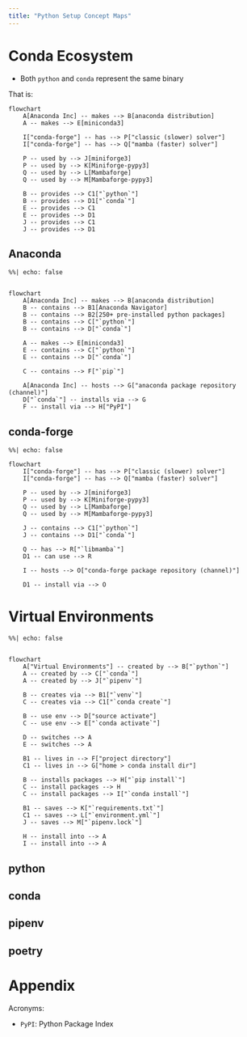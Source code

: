 ```yaml
---
title: "Python Setup Concept Maps"
---
```


# Conda Ecosystem

- Both `python` and `conda` represent the same binary

That is:

```mermaid
flowchart
    A[Anaconda Inc] -- makes --> B[anaconda distribution]
    A -- makes --> E[miniconda3]

    I["conda-forge"] -- has --> P["classic (slower) solver"]
    I["conda-forge"] -- has --> Q["mamba (faster) solver"]

    P -- used by --> J[miniforge3]
    P -- used by --> K[Miniforge-pypy3]
    Q -- used by --> L[Mambaforge]
    Q -- used by --> M[Mambaforge-pypy3]

    B -- provides --> C1["`python`"]
    B -- provides --> D1["`conda`"]
    E -- provides --> C1
    E -- provides --> D1
    J -- provides --> C1
    J -- provides --> D1
```

## Anaconda

```mermaid
%%| echo: false


flowchart
    A[Anaconda Inc] -- makes --> B[anaconda distribution]
    B -- contains --> B1[Anaconda Navigator]
    B -- contains --> B2[250+ pre-installed python packages]
    B -- contains --> C["`python`"]
    B -- contains --> D["`conda`"]

    A -- makes --> E[miniconda3]
    E -- contains --> C["`python`"]
    E -- contains --> D["`conda`"]

    C -- contains --> F["`pip`"]

    A[Anaconda Inc] -- hosts --> G["anaconda package repository (channel)"]
    D["`conda`"] -- installs via --> G
    F -- install via --> H["PyPI"]

```

## conda-forge

```mermaid
%%| echo: false

flowchart
    I["conda-forge"] -- has --> P["classic (slower) solver"]
    I["conda-forge"] -- has --> Q["mamba (faster) solver"]

    P -- used by --> J[miniforge3]
    P -- used by --> K[Miniforge-pypy3]
    Q -- used by --> L[Mambaforge]
    Q -- used by --> M[Mambaforge-pypy3]

    J -- contains --> C1["`python`"]
    J -- contains --> D1["`conda`"]

    Q -- has --> R["`libmamba`"]
    D1 -- can use --> R

    I -- hosts --> O["conda-forge package repository (channel)"]

    D1 -- install via --> O
```



# Virtual Environments

```mermaid
%%| echo: false


flowchart
    A["Virtual Environments"] -- created by --> B["`python`"]
    A -- created by --> C["`conda`"]
    A -- created by --> J["`pipenv`"]

    B -- creates via --> B1["`venv`"]
    C -- creates via --> C1["`conda create`"]

    B -- use env --> D["source activate"]
    C -- use env --> E["`conda activate`"]

    D -- switches --> A
    E -- switches --> A

    B1 -- lives in --> F["project directory"]
    C1 -- lives in --> G["home > conda install dir"]

    B -- installs packages --> H["`pip install`"]
    C -- install packages --> H
    C -- install packages --> I["`conda install`"]

    B1 -- saves --> K["`requirements.txt`"]
    C1 -- saves --> L["`environment.yml`"]
    J -- saves --> M["`pipenv.lock`"]

    H -- install into --> A
    I -- install into --> A
```

## python

## conda

## pipenv

## poetry

# Appendix

Acronyms:

- `PyPI`: Python Package Index
